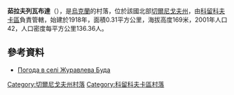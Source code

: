 {{coord|51|55|10|N|32|28|32|E|scale:100000|display=title}}

'''茹拉夫列瓦布達'''（{{lang-uk|Журавлева Буда}}），是[[烏克蘭|烏克蘭]]的村落，位於該國北部[[切爾尼戈夫州|切爾尼戈夫州]]，由[[科留科夫卡區|科留科夫卡區]]負責管轄，始建於1918年，面積0.31平方公里，海拔高度169米，2001年人口42，人口密度每平方公里136.36人。

==參考資料==
* [http://weather.in.ua/ua/chernigovskaja/7958 Погода в селі Журавлева Буда] {{Wayback|url=http://weather.in.ua/ua/chernigovskaja/7958 |date=20160305110158 }}

[[Category:切爾尼戈夫州村落|Category:切爾尼戈夫州村落]]
[[Category:科留科夫卡區村落|Category:科留科夫卡區村落]]


{{Chernihiv-geo-stub}}